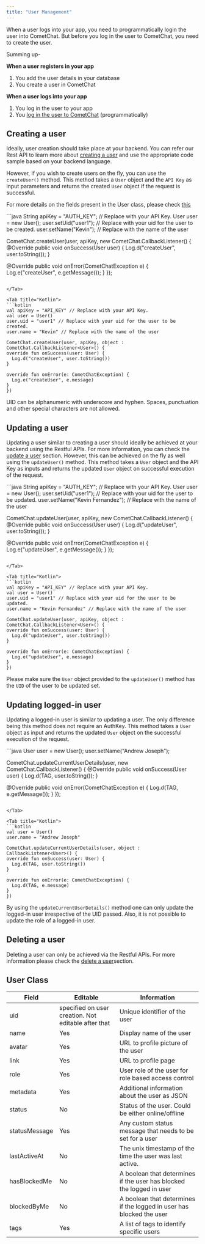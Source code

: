 ```yaml
---
title: "User Management"
---
```




When a user logs into your app, you need to programmatically login the user into CometChat. But before you log in the user to CometChat, you need to create the user.

Summing up-

**When a user registers in your app**

1. You add the user details in your database
2. You create a user in CometChat

**When a user logs into your app**

1. You log in the user to your app
2. You [log in the user to CometChat](/sdk/android/authentication-overview) (programmatically)

## Creating a user

Ideally, user creation should take place at your backend. You can refer our Rest API to learn more about [creating a user](https://api-explorer.cometchat.com/reference/creates-user) and use the appropriate code sample based on your backend language.

However, if you wish to create users on the fly, you can use the `createUser()` method. This method takes a `User` object and the `API Key` as input parameters and returns the created `User` object if the request is successful.

For more details on the fields present in the User class, please check [this](/sdk/android/user-management#user-class)

<Tabs>
<Tab title="Java">
```java
String apiKey = "AUTH_KEY"; // Replace with your API Key.
User user = new User();
user.setUid("user1"); // Replace with your uid for the user to be created.
user.setName("Kevin"); // Replace with the name of the user

CometChat.createUser(user, apiKey, new CometChat.CallbackListener<User>() {
@Override
public void onSuccess(User user) {
  Log.d("createUser", user.toString());
}

@Override
public void onError(CometChatException e) {
  Log.e("createUser", e.getMessage());
}
});
```

</Tab>

<Tab title="Kotlin">
```kotlin
val apiKey = "API_KEY" // Replace with your API Key.
val user = User()
user.uid = "user1" // Replace with your uid for the user to be created.
user.name = "Kevin" // Replace with the name of the user

CometChat.createUser(user, apiKey, object : CometChat.CallbackListener<User>() {
override fun onSuccess(user: User) {
  Log.d("createUser", user.toString())
}

override fun onError(e: CometChatException) {
  Log.e("createUser", e.message)
}
})
```

</Tab>

</Tabs>

<Warning>

UID can be alphanumeric with underscore and hyphen. Spaces, punctuation and other special characters are not allowed.

</Warning>

## Updating a user

Updating a user similar to creating a user should ideally be achieved at your backend using the Restful APIs. For more information, you can check the [update a user](https://api-explorer.cometchat.com/reference/update-user) section. However, this can be achieved on the fly as well using the `updateUser()` method. This method takes a `User` object and the API Key as inputs and returns the updated `User` object on successful execution of the request.

<Tabs>
<Tab title="Java">
```java
String apiKey = "AUTH_KEY"; // Replace with your API Key.
User user = new User();
user.setUid("user1"); // Replace with your uid for the user to be updated.
user.setName("Kevin Fernandez"); // Replace with the name of the user

CometChat.updateUser(user, apiKey, new CometChat.CallbackListener<User>() {
@Override
public void onSuccess(User user) {
  Log.d("updateUser", user.toString());
}

@Override
public void onError(CometChatException e) {
  Log.e("updateUser", e.getMessage());
}
});
```

</Tab>

<Tab title="Kotlin">
```kotlin
val apiKey = "API_KEY" // Replace with your API Key.
val user = User()
user.uid = "user1" // Replace with your uid for the user to be updated.
user.name = "Kevin Fernandez" // Replace with the name of the user

CometChat.updateUser(user, apiKey, object : CometChat.CallbackListener<User>() {
override fun onSuccess(user: User) {
  Log.d("updateUser", user.toString())
}

override fun onError(e: CometChatException) {
  Log.e("updateUser", e.message)
}
})
```

</Tab>

</Tabs>

Please make sure the `User` object provided to the `updateUser()` method has the `UID` of the user to be updated set.

## Updating logged-in user

Updating a logged-in user is similar to updating a user. The only difference being this method does not require an AuthKey. This method takes a `User` object as input and returns the updated `User` object on the successful execution of the request.

<Tabs>
<Tab title="Java">
```java
User user = new User();
user.setName("Andrew Joseph");

CometChat.updateCurrentUserDetails(user, new CometChat.CallbackListener<User>() {
@Override
public void onSuccess(User user) {
  Log.d(TAG, user.toString());
}

@Override
public void onError(CometChatException e) {
  Log.d(TAG, e.getMessage());
}
});
```

</Tab>

<Tab title="Kotlin">
```kotlin
val user = User()
user.name = "Andrew Joseph"

CometChat.updateCurrentUserDetails(user, object : CallbackListener<User>() {
override fun onSuccess(user: User) {
  Log.d(TAG, user.toString())
}

override fun onError(e: CometChatException) {
  Log.d(TAG, e.message)
}
})
```

</Tab>

</Tabs>

By using the `updateCurrentUserDetails()` method one can only update the logged-in user irrespective of the UID passed. Also, it is not possible to update the role of a logged-in user.

## Deleting a user

Deleting a user can only be achieved via the Restful APIs. For more information please check the [delete a user](https://api-explorer.cometchat.com/reference/delete-user)section.

## User Class

| Field         | Editable                                            | Information                                                          |
| ------------- | --------------------------------------------------- | -------------------------------------------------------------------- |
| uid           | specified on user creation. Not editable after that | Unique identifier of the user                                        |
| name          | Yes                                                 | Display name of the user                                             |
| avatar        | Yes                                                 | URL to profile picture of the user                                   |
| link          | Yes                                                 | URL to profile page                                                  |
| role          | Yes                                                 | User role of the user for role based access control                  |
| metadata      | Yes                                                 | Additional information about the user as JSON                        |
| status        | No                                                  | Status of the user. Could be either online/offline                   |
| statusMessage | Yes                                                 | Any custom status message that needs to be set for a user            |
| lastActiveAt  | No                                                  | The unix timestamp of the time the user was last active.             |
| hasBlockedMe  | No                                                  | A boolean that determines if the user has blocked the logged in user |
| blockedByMe   | No                                                  | A boolean that determines if the logged in user has blocked the user |
| tags          | Yes                                                 | A list of tags to identify specific users                            |
